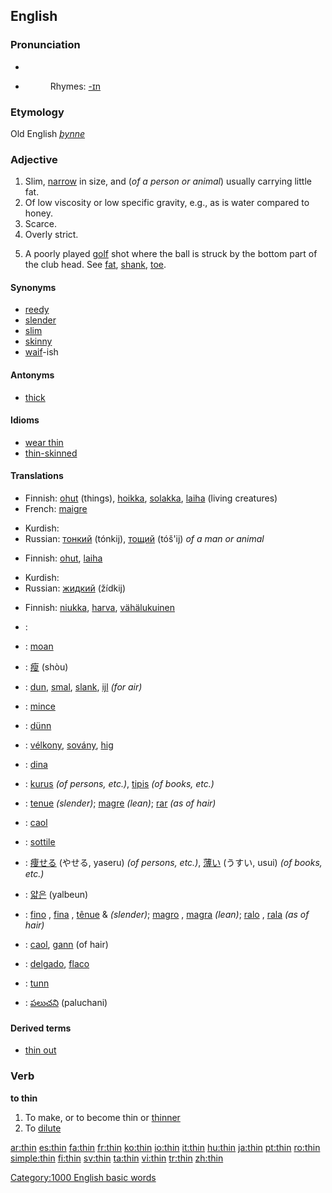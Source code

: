 ==English==

===Pronunciation===
*{{IPA|/'θɪn/}}
*{{audio|en-us-thin.ogg|Audio (US)}}
*:Rhymes: [[Rhymes:English:-ɪn|-ɪn]]

===Etymology===
Old English ''[[þynne]]''

===Adjective===
{{en-adj|thinner|thinnest}}

# Slim, [[narrow]] in size, and (''of a person or animal'') usually carrying little fat.
# Of low viscosity or low specific gravity, e.g., as is water compared to honey.
# Scarce.
# Overly strict.
# {{sports}} A poorly played [[golf]] shot where the ball is struck by the bottom part of the club head. See [[fat]], [[shank]], [[toe]].

====Synonyms====
*[[reedy]]
*[[slender]]
*[[slim]]
*[[skinny]]
*[[waif]]-ish

====Antonyms====
*[[thick]]

====Idioms====
*[[wear thin]]
*[[thin-skinned]]

====Translations====
{{trans-top|slim, narrow in size}}
*Finnish: [[ohut]] (things), [[hoikka]], [[solakka]], [[laiha]] (living creatures)
*French: [[maigre]]
{{trans-mid}}
*Kurdish: {{KUchar|[[باریک]]}}
*Russian: [[тонкий]] (tónkij), [[тощий]] (tóš'ij) ''of a man or animal''
{{trans-bottom}}

{{trans-top|of low viscosity or low specific gravity}}
*Finnish: [[ohut]], [[laiha]]
{{trans-mid}}
*Kurdish: {{KUchar|[[شل]]}}
*Russian: [[жидкий]] (žídkij)
{{trans-bottom}}

{{trans-top|scarce}}
*Finnish: [[niukka]], [[harva]], [[vähälukuinen]]
{{trans-bottom}}

{{trans-top|overly strict}}
{{trans-bottom}}

{{checktrans}}
{{trans-top|translations to be checked}}
*{{ttbc|Arabic}}: {{ARchar|[[رقيق]]}} {{unicode|(raqíeq)}}
*{{ttbc|Breton}}: [[moan#Breton|moan]]
*{{ttbc|Chinese}}: [[瘦]] (shòu)
*{{ttbc|Dutch}}: [[dun]], [[smal]], [[slank]], [[ijl]] ''(for air)''
*{{ttbc|French}}: [[mince]]
*{{ttbc|German}}: [[dünn]]
*{{ttbc|Hungarian}}: [[vélkony]], [[sovány]], [[hig#Hungarian|hig]]
*{{ttbc|Ido}}: [[dina]]
*{{ttbc|Indonesian}}: [[kurus]] ''(of persons, etc.)'', [[tipis]] ''(of books, etc.)''
*{{ttbc|Interlingua}}: [[tenue]] ''(slender)''; [[magre]] ''(lean)''; [[rar]] ''(as of hair)''
*{{ttbc|Irish}}: [[caol]]
*{{ttbc|Italian}}: [[sottile]]
*{{ttbc|Japanese}}: [[痩せる]] (やせる, yaseru) ''(of persons, etc.)'', [[薄い]] (うすい, usui) ''(of books, etc.)''
*{{ttbc|Korean}}: [[얇은]] (yalbeun)
*{{ttbc|Portuguese}}: [[fino]] {{m}}, [[fina]] {{f}}, [[tênue]] {{m}} & {{f}} ''(slender)''; [[magro]] {{m}}, [[magra]] {{f}} ''(lean)''; [[ralo]] {{m}}, [[rala]] {{f}} ''(as of hair)''
*{{ttbc|Scottish Gaelic}}: [[caol]], [[gann]] (of hair)
*{{ttbc|Spanish}}: [[delgado]], [[flaco]]
*{{ttbc|Swedish}}: [[tunn]]
*{{ttbc|Telugu}}: [[పలుచని]] (paluchani)
{{trans-bottom}}

====Derived terms====
*[[thin out]]

===Verb===
'''to thin'''

# To make, or to become thin or [[thinner]]
# To [[dilute]]

[[Category:1000 English basic words]]

[[ar:thin]]
[[es:thin]]
[[fa:thin]]
[[fr:thin]]
[[ko:thin]]
[[io:thin]]
[[it:thin]]
[[hu:thin]]
[[ja:thin]]
[[pt:thin]]
[[ro:thin]]
[[simple:thin]]
[[fi:thin]]
[[sv:thin]]
[[ta:thin]]
[[vi:thin]]
[[tr:thin]]
[[zh:thin]]